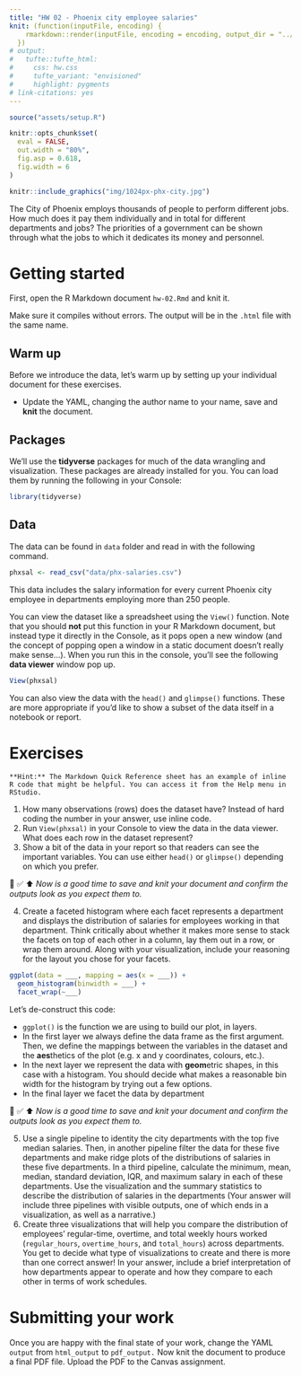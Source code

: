 ```yaml
---
title: "HW 02 - Phoenix city employee salaries"
knit: (function(inputFile, encoding) {
    rmarkdown::render(inputFile, encoding = encoding, output_dir = "../docs/hws/")
  })
# output: 
#   tufte::tufte_html:
#     css: hw.css
#     tufte_variant: "envisioned"
#     highlight: pygments
# link-citations: yes
---
```


```r
source("assets/setup.R")

knitr::opts_chunk$set(
  eval = FALSE,
  out.width = "80%",
  fig.asp = 0.618,
  fig.width = 6
)
```

```r
knitr::include_graphics("img/1024px-phx-city.jpg")
```


<!-- Note: data from https://data.world/city-of-phoenix/2b41f4f8-fe6f-48d3-8097-ad44ee5bd616 -->

The City of Phoenix employs thousands of people to perform different jobs. How much does it pay them individually and in total for different departments and jobs? The priorities of a government can be shown through what the jobs to which it dedicates its money and personnel.

# Getting started

First, open the R Markdown document `hw-02.Rmd` and knit it.

Make sure it compiles without errors. The output will be in the `.html` file with the same name.

## Warm up

Before we introduce the data, let's warm up by setting up your individual document for these exercises.

-   Update the YAML, changing the author name to your name, save and **knit** the document.

## Packages

We'll use the **tidyverse** packages for much of the data wrangling and visualization.
These packages are already installed for you.
You can load them by running the following in your Console:

```r
library(tidyverse)
```

## Data

The data can be found in `data` folder and read in with the following command.

```r
phxsal <- read_csv("data/phx-salaries.csv")
```

This data includes the salary information for every current Phoenix city employee in departments employing more than 250 people.

You can view the dataset like a spreadsheet using the `View()` function.
Note that you should **not** put this function in your R Markdown document, but instead type it directly in the Console, as it pops open a new window (and the concept of popping open a window in a static document doesn't really make sense...).
When you run this in the console, you'll see the following **data viewer** window pop up.

```r
View(phxsal)
```

You can also view the data with the `head()` and `glimpse()` functions. These are more appropriate if you'd like to show a subset of the data itself in a notebook or report.

# Exercises

```marginfigure
**Hint:** The Markdown Quick Reference sheet has an example of inline R code that might be helpful. You can access it from the Help menu in RStudio.
```

1.  How many observations (rows) does the dataset have? Instead of hard coding the number in your answer, use inline code.
2.  Run `View(phxsal)` in your Console to view the data in the data viewer. What does each row in the dataset represent?
3. Show a bit of the data in your report so that readers can see the important variables. You can use either `head()` or `glimpse()` depending on which you prefer.

🧶 ✅ ⬆️  *Now is a good time to save and knit your document and confirm the outputs look as you expect them to.*

4.  Create a faceted histogram where each facet represents a department and displays the distribution of salaries for employees working in that department. Think critically about whether it makes more sense to stack the facets on top of each other in a column, lay them out in a row, or wrap them around. Along with your visualization, include your reasoning for the layout you chose for your facets.

```r
ggplot(data = ___, mapping = aes(x = ___)) +
  geom_histogram(binwidth = ___) +
  facet_wrap(~___)
```

Let's de-construct this code:

-   `ggplot()` is the function we are using to build our plot, in layers.
-   In the first layer we always define the data frame as the first argument. Then, we define the mappings between the variables in the dataset and the **aes**thetics of the plot (e.g. x and y coordinates, colours, etc.).
-   In the next layer we represent the data with **geom**etric shapes, in this case with a histogram. You should decide what makes a reasonable bin width for the histogram by trying out a few options.
-   In the final layer we facet the data by department

🧶 ✅ ⬆️  *Now is a good time to save and knit your document and confirm the outputs look as you expect them to.*

5.  Use a single pipeline to identity the city departments with the top five median salaries. Then, in another pipeline filter the data for these five departments and make ridge plots of the distributions of salaries in these five departments. In a third pipeline, calculate the minimum, mean, median, standard deviation, IQR, and maximum salary in each of these departments. Use the visualization and the summary statistics to describe the distribution of salaries in the departments (Your answer will include three pipelines with visible outputs, one of which ends in a visualization, as well as a narrative.)
6.  Create three visualizations that will help you compare the distribution of employees' regular-time, overtime, and total weekly hours worked (`regular_hours`, `overtime_hours`, and `total_hours`) across departments. You get to decide what type of visualizations to create and there is more than one correct answer! In your answer, include a brief interpretation of how departments appear to operate and how they compare to each other in terms of work schedules.

# Submitting your work

Once you are happy with the final state of your work, change the YAML `output` from `html_output` to `pdf_output.` Now knit the document to produce a final PDF file. Upload the PDF to the Canvas assignment.  
